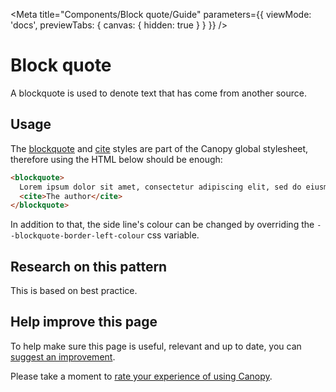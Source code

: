 
<Meta title="Components/Block quote/Guide" parameters={{ viewMode: 'docs', previewTabs: { canvas: { hidden: true } } }} />

# Block quote

<p class="standfirst">A blockquote is used to denote text that has come from another source.</p>

<Story id="components-block-quote-examples--quote"></Story>

## Usage

The [blockquote](https://developer.mozilla.org/en-US/docs/Web/HTML/Element/blockquote) and [cite](https://developer.mozilla.org/en-US/docs/Web/HTML/Element/cite) styles are part of the Canopy global stylesheet, therefore using the HTML below should be enough:

```html
<blockquote>
  Lorem ipsum dolor sit amet, consectetur adipiscing elit, sed do eiusmod tempor incididunt ut labore et dolore magna aliqua.
  <cite>The author</cite>
</blockquote>
```

In addition to that, the side line's colour can be changed by overriding the `--blockquote-border-left-colour` css variable.

## Research on this pattern

This is based on best practice.

## Help improve this page

To help make sure this page is useful, relevant and up to date, you can <a href="https://forms.office.com/r/6UMyXFeupH" target="_blank">suggest an improvement</a>.

Please take a moment to <a href="https://forms.office.com/r/ryiKP7ygUK" target="_blank">rate your experience of using Canopy</a>.
